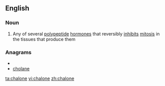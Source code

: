 ==English==

===Noun===
{{en-noun}}

#{{biochemistry}} Any of several [[polypeptide]] [[hormone]]s that reversibly [[inhibit]]s [[mitosis]] in the tissues that produce them

===Anagrams===
* {{alphagram|acehlno}}
* [[cholane#English|cholane]]


[[ta:chalone]]
[[vi:chalone]]
[[zh:chalone]]